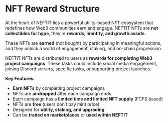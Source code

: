 # NFT Reward Structure

At the heart of NEFTIT lies a powerful utility-based NFT ecosystem that redefines how Web3 communities earn and engage. NEFTIT NFTs are **not collectibles for hype**, they’re **rewards, identity, and growth assets**.

These NFTs are **earned** (not bought) by participating in meaningful actions, and they unlock a world of engagement, staking, and on-chain progression.



NEFTIT NFTs are distributed to users as **rewards for completing Web3 project campaigns**. These tasks could include social media engagement, joining Discord servers, specific tasks, or supporting project launches.



**Key Features:**

* **Earn NFTs** by completing project campaigns
* NFTs are **airdropped** after each campaign ends
* Each campaign has a **limited time and limited NFT supply** (FCFS based)
* NFTs are **free** (users don’t pay mint price)
* Designed for **utility, staking, and upgrading**
* Can be **traded on marketplaces** or **used within NEFTIT**

